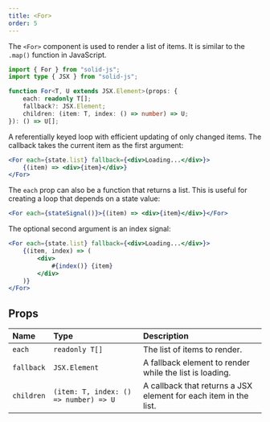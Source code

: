 ```yaml
---
title: <For>
order: 5
---
```


The `<For>` component is used to render a list of items. It is similar to the `.map()` function in JavaScript.

```ts
import { For } from "solid-js";
import type { JSX } from "solid-js";

function For<T, U extends JSX.Element>(props: {
	each: readonly T[];
	fallback?: JSX.Element;
	children: (item: T, index: () => number) => U;
}): () => U[];
```

A referentially keyed loop with efficient updating of only changed items. The callback takes the current item as the first argument:

```jsx
<For each={state.list} fallback={<div>Loading...</div>}>
	{(item) => <div>{item}</div>}
</For>
```

The `each` prop can also be a function that returns a list. This is useful for creating a loop that depends on a state value:

```jsx
<For each={stateSignal()}>{(item) => <div>{item}</div>}</For>
```

The optional second argument is an index signal:

```jsx
<For each={state.list} fallback={<div>Loading...</div>}>
	{(item, index) => (
		<div>
			#{index()} {item}
		</div>
	)}
</For>
```

## Props

| Name       | Type                                  | Description                                                      |
| :--------- | :------------------------------------ | :--------------------------------------------------------------- |
| `each`     | `readonly T[]`                        | The list of items to render.                                     |
| `fallback` | `JSX.Element`                         | A fallback element to render while the list is loading.          |
| `children` | `(item: T, index: () => number) => U` | A callback that returns a JSX element for each item in the list. |
